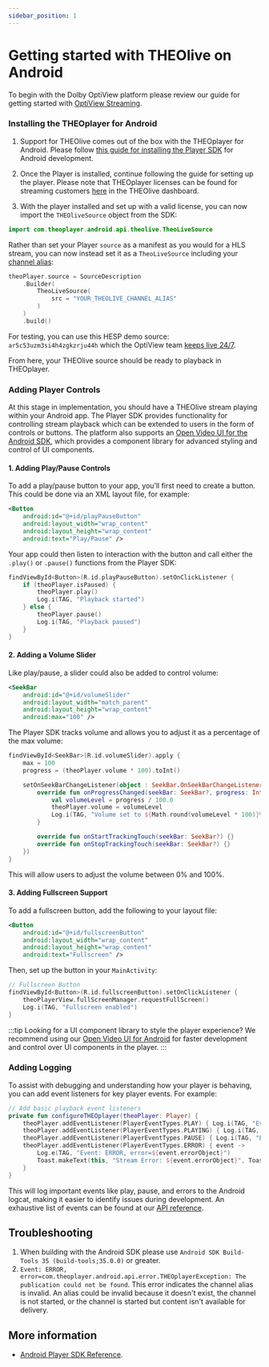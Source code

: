```yaml
---
sidebar_position: 1
---
```


# Getting started with THEOlive on Android

To begin with the Dolby OptiView platform please review our guide for getting started with [OptiView Streaming](../../getting-started.mdx).

### Installing the THEOplayer for Android

1. Support for THEOlive comes out of the box with the THEOplayer for Android. Please follow [this guide for installing the Player SDK](/theoplayer/getting-started/sdks/android/getting-started/) for Android development.

2. Once the Player is installed, continue following the guide for setting up the player. Please note that THEOplayer licenses can be found for streaming customers [here](theolive/getting-started.mdx#obtaining-a-player-license-for-theolive) in the THEOlive dashboard.

3. With the player installed and set up with a valid license, you can now import the `THEOliveSource` object from the SDK:

```Kotlin
import com.theoplayer.android.api.theolive.TheoLiveSource
```

Rather than set your Player `source` as a manifest as you would for a HLS stream, you can now instead set it as a `TheoLiveSource` including your [channel alias](../../platform/multi-channel.md):

```Kotlin
theoPlayer.source = SourceDescription
    .Builder(
        TheoLiveSource(
            src = "YOUR_THEOLIVE_CHANNEL_ALIAS"
        )
    )
    .build()
```

For testing, you can use this HESP demo source: `ar5c53uzm3si4h4zgkzrju44h` which the OptiView team [keeps live 24/7](https://demo.theo.live/?channel=ar5c53uzm3si4h4zgkzrju44h).

From here, your THEOlive source should be ready to playback in THEOplayer.

### Adding Player Controls

At this stage in implementation, you should have a THEOlive stream playing within your Android app. The Player SDK provides functionality for controlling stream playback which can be extended to users in the form of controls or buttons. The platform also supports an [Open Video UI for the Android SDK](pathname:///open-video-ui/android/getting-started), which provides a component library for advanced styling and control of UI components.

#### 1. Adding Play/Pause Controls

To add a play/pause button to your app, you’ll first need to create a button. This could be done via an XML layout file, for example:

```xml
<Button
    android:id="@+id/playPauseButton"
    android:layout_width="wrap_content"
    android:layout_height="wrap_content"
    android:text="Play/Pause" />
```

Your app could then listen to interaction with the button and call either the `.play()` or `.pause()` functions from the Player SDK:

```kotlin
findViewById<Button>(R.id.playPauseButton).setOnClickListener {
    if (theoPlayer.isPaused) {
        theoPlayer.play()
        Log.i(TAG, "Playback started")
    } else {
        theoPlayer.pause()
        Log.i(TAG, "Playback paused")
    }
}
```

#### 2. Adding a Volume Slider

Like play/pause, a slider could also be added to control volume:

```xml
<SeekBar
    android:id="@+id/volumeSlider"
    android:layout_width="match_parent"
    android:layout_height="wrap_content"
    android:max="100" />
```

The Player SDK tracks volume and allows you to adjust it as a percentage of the max volume:

```kotlin
findViewById<SeekBar>(R.id.volumeSlider).apply {
    max = 100
    progress = (theoPlayer.volume * 100).toInt()

    setOnSeekBarChangeListener(object : SeekBar.OnSeekBarChangeListener {
        override fun onProgressChanged(seekBar: SeekBar?, progress: Int, fromUser: Boolean) {
            val volumeLevel = progress / 100.0
            theoPlayer.volume = volumeLevel
            Log.i(TAG, "Volume set to ${Math.round(volumeLevel * 100)}%")
        }

        override fun onStartTrackingTouch(seekBar: SeekBar?) {}
        override fun onStopTrackingTouch(seekBar: SeekBar?) {}
    })
}
```

This will allow users to adjust the volume between 0% and 100%.

#### 3. Adding Fullscreen Support

To add a fullscreen button, add the following to your layout file:

```xml
<Button
    android:id="@+id/fullscreenButton"
    android:layout_width="wrap_content"
    android:layout_height="wrap_content"
    android:text="Fullscreen" />
```

Then, set up the button in your `MainActivity`:

```kotlin
// Fullscreen Button
findViewById<Button>(R.id.fullscreenButton).setOnClickListener {
    theoPlayerView.fullScreenManager.requestFullScreen()
    Log.i(TAG, "Fullscreen enabled")
}
```

:::tip
Looking for a UI component library to style the player experience? We recommend using our [Open Video UI for Android](pathname:///open-video-ui/android/getting-started) for faster development and control over UI components in the player.
:::

### Adding Logging

To assist with debugging and understanding how your player is behaving, you can add event listeners for key player events. For example:

```kotlin
// Add basic playback event listeners
private fun configureTHEOplayer(theoPlayer: Player) {
    theoPlayer.addEventListener(PlayerEventTypes.PLAY) { Log.i(TAG, "Event: PLAY") }
    theoPlayer.addEventListener(PlayerEventTypes.PLAYING) { Log.i(TAG, "Event: PLAYING") }
    theoPlayer.addEventListener(PlayerEventTypes.PAUSE) { Log.i(TAG, "Event: PAUSE") }
    theoPlayer.addEventListener(PlayerEventTypes.ERROR) { event ->
        Log.e(TAG, "Event: ERROR, error=${event.errorObject}")
        Toast.makeText(this, "Stream Error: ${event.errorObject}", Toast.LENGTH_LONG).show()
    }
}
```

This will log important events like play, pause, and errors to the Android logcat, making it easier to identify issues during development. An exhaustive list of events can be found at our [API reference](pathname:///theoplayer/v9/api-reference/android/api/event/player/PlayerEventTypes.html).

## Troubleshooting

1. When building with the Android SDK please use `Android SDK Build-Tools 35 (build-tools;35.0.0)` or greater.
2. `Event: ERROR, error=com.theoplayer.android.api.error.THEOplayerException: The publication could not be found`. This error indicates the channel alias is invalid. An alias could be invalid because it doesn't exist, the channel is not started, or the channel is started but content isn't available for delivery.

## More information

- [Android Player SDK Reference](pathname:///theoplayer/v9/api-reference/android/).
